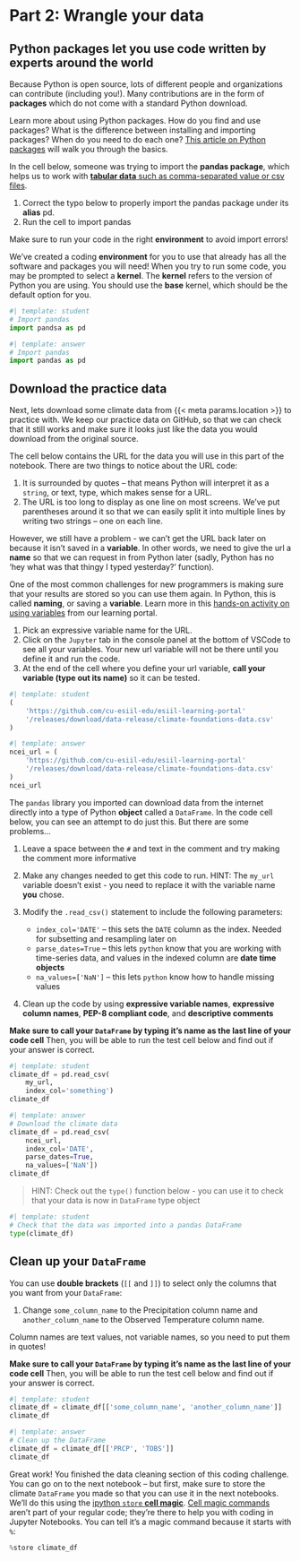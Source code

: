 # Part 2: Wrangle your data

## Python **packages** let you use code written by experts around the world

Because Python is open source, lots of different people and organizations can contribute (including you!). Many contributions are in the form of **packages** which do not come with a standard Python download.

::: {.callout-read title="Packages need to be installed and imported."}
Learn more about using Python packages. How do you find and use packages? What is the difference between installing and importing packages? When do you need to do each one? [This article on Python packages](https://www.earthdatascience.org/courses/intro-to-earth-data-science/python-code-fundamentals/use-python-packages/) will walk you through the basics.
:::

In the cell below, someone was trying to import the **pandas package**, which helps us to work with [**tabular data** such as comma-separated value or csv files](https://www.earthdatascience.org/courses/intro-to-earth-data-science/file-formats/use-text-files/).

::: {.callout-task title="Import a package"}

  1. Correct the typo below to properly import the pandas package under its **alias** pd.
  2. Run the cell to import pandas

:::

::: {.content-visible when-format="ipynb"}
:::: {.callout-warning}
Make sure to run your code in the right **environment** to avoid import errors!

We've created a coding **environment** for you to use that already has all the software and packages you will need! When you try to run some code, you may be prompted to select a **kernel**. The **kernel** refers to the version of Python you are using. You should use the **base** kernel, which should be the default option for you.
::::
:::

```python
#| template: student
# Import pandas
import pandsa as pd
```

::: {.content-visible when-format="html"}
```python
#| template: answer
# Import pandas
import pandas as pd
```
:::

## Download the practice data

Next, lets download some climate data from {{< meta params.location >}} to practice with. We keep our practice data on GitHub, so that we can check that it still works and make sure it looks just like the data you would download from the original source.

The cell below contains the URL for the data you will use in this part of the notebook. There are two things to notice about the URL code:

  1. It is surrounded by quotes -- that means Python will interpret it as a `string`, or text, type, which makes sense for a URL.
  2. The URL is too long to display as one line on most screens. We've put parentheses around it so that we can easily split it into multiple lines by writing two strings -- one on each line.

However, we still have a problem - we can't get the URL back later on because it isn't saved in a **variable**. In other words, we need to give the url a **name** so that we can request in from Python later (sadly, Python has no 'hey what was that thingy I typed yesterday?' function).

::: {.callout-read title="Names/variables in Python"}
One of the most common challenges for new programmers is making sure that your results are stored so you can use them again. In Python, this is called **naming**, or saving a **variable**.  Learn more in this [hands-on activity on using variables](https://www.earthdatascience.org/courses/intro-to-earth-data-science/python-code-fundamentals/get-started-using-python/variables/) from our learning portal.
:::

::: {.callout-task title="Save the URL for later"}
1. Pick an expressive variable name for the URL.
2. Click on the `Jupyter` tab in the console panel at the bottom of VSCode to see all your variables. Your new url variable will not be there until you define it and run the code.
2. At the end of the cell where you define your url variable, **call your variable (type out its name)** so it can be tested.
:::

```python
#| template: student
(
    'https://github.com/cu-esiil-edu/esiil-learning-portal'
    '/releases/download/data-release/climate-foundations-data.csv'
)
```

::: {.content-visible when-format="html"}
```python
#| template: answer
ncei_url = (
    'https://github.com/cu-esiil-edu/esiil-learning-portal'
    '/releases/download/data-release/climate-foundations-data.csv'
)
ncei_url
```
:::

The `pandas` library you imported can download data from the internet directly into a type of Python **object** called a `DataFrame`. In the code cell below, you can see an attempt to do just this. But there are some problems...

::: {.callout-task title="Fix some code!"}
1. Leave a space between the `#` and text in the comment and try making the comment more informative
2. Make any changes needed to get this code to run. HINT: The `my_url` variable doesn't exist - you need to replace it with the variable name **you** chose.
3. Modify the `.read_csv()` statement to include the following parameters:

    + `index_col='DATE'` -- this sets the `DATE` column as the index. Needed for subsetting and resampling later on
    + `parse_dates=True` -- this lets `python` know that you are working with time-series data, and values in the indexed column are **date time objects**
    + `na_values=['NaN']` -- this lets `python` know how to handle missing values

4. Clean up the code by using **expressive variable names**, **expressive column names**, **PEP-8 compliant code**, and **descriptive comments**
:::

::: {callout-warning}
**Make sure to call your `DataFrame` by typing it's name as the last line of your code cell** Then, you will be able to run the test cell below and find out if your answer is correct.
:::

```python
#| template: student
climate_df = pd.read_csv(
    my_url,
    index_col='something')
climate_df
```

::: {.content-visible when-format="html"}
```python
#| template: answer
# Download the climate data
climate_df = pd.read_csv(
    ncei_url,
    index_col='DATE',
    parse_dates=True,
    na_values=['NaN'])
climate_df
```
:::

> HINT: Check out the `type()` function below - you can use it to check that your data is now in `DataFrame` type object

```python
#| template: student
# Check that the data was imported into a pandas DataFrame
type(climate_df)
```

## Clean up your `DataFrame`
::: {.callout-task title="Get rid of unwanted columns"}
You can use **double brackets** (`[[` and `]]`) to select only the columns that you want from your `DataFrame`:

  1. Change `some_column_name` to the Precipitation column name and `another_column_name` to the Observed Temperature column name.

:::: {.callout-warning}
Column names are text values, not variable names, so you need to put them in quotes!
::::
:::

::: {callout-warning}
**Make sure to call your `DataFrame` by typing it's name as the last line of your code cell** Then, you will be able to run the test cell below and find out if your answer is correct.
:::

```python
#| template: student
climate_df = climate_df[['some_column_name', 'another_column_name']]
climate_df
```

::: {.content-visible when-format="html"}
```python
#| template: answer
# Clean up the DataFrame
climate_df = climate_df[['PRCP', 'TOBS']]
climate_df
```
:::

::: {.content-visible when-format="ipynb"}
Great work! You finished the data cleaning section of this coding challenge. You can go on to the next notebook -- but first, make sure to store the climate `DataFrame` you made so that you can use it in the next notebooks. We'll do this using the [ipython `store` **cell magic**](https://ipython.readthedocs.io/en/stable/config/extensions/storemagic.html). [Cell magic commands](https://ipython.readthedocs.io/en/stable/interactive/magics.html) aren't part of your regular code; they're there to help you with coding in Jupyter Notebooks. You can tell it's a magic command because it starts with `%`:

```python
%store climate_df
```
:::
